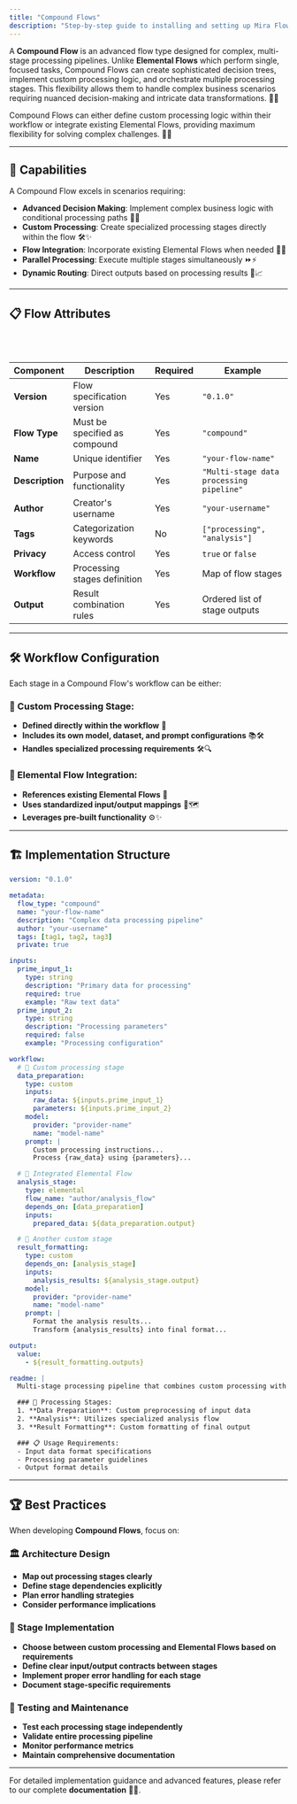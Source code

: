 ```yaml
---
title: "Compound Flows"
description: "Step-by-step guide to installing and setting up Mira Flows SDK for your project"
---
```


A **Compound Flow** is an advanced flow type designed for complex, multi-stage processing pipelines. Unlike **Elemental Flows** which perform single, focused tasks, Compound Flows can create sophisticated decision trees, implement custom processing logic, and orchestrate multiple processing stages. This flexibility allows them to handle complex business scenarios requiring nuanced decision-making and intricate data transformations. 🔄💡

Compound Flows can either define custom processing logic within their workflow or integrate existing Elemental Flows, providing maximum flexibility for solving complex challenges. 🤝🔧

---

## 🚀 Capabilities

A Compound Flow excels in scenarios requiring:

- **Advanced Decision Making**: Implement complex business logic with conditional processing paths 🧠🔀
- **Custom Processing**: Create specialized processing stages directly within the flow 🛠️✨
- **Flow Integration**: Incorporate existing Elemental Flows when needed 🔗🔄
- **Parallel Processing**: Execute multiple stages simultaneously ⏩⚡
- **Dynamic Routing**: Direct outputs based on processing results 🔀📈

---

## 📋 Flow Attributes

<br></br>

| **Component**   | **Description**               | **Required** | **Example**                              |
| --------------- | ----------------------------- | ------------ | ---------------------------------------- |
| **Version**     | Flow specification version    | Yes          | `"0.1.0"`                                |
| **Flow Type**   | Must be specified as compound | Yes          | `"compound"`                             |
| **Name**        | Unique identifier             | Yes          | `"your-flow-name"`                       |
| **Description** | Purpose and functionality     | Yes          | `"Multi-stage data processing pipeline"` |
| **Author**      | Creator's username            | Yes          | `"your-username"`                        |
| **Tags**        | Categorization keywords       | No           | `["processing", "analysis"]`             |
| **Privacy**     | Access control                | Yes          | `true` or `false`                        |
| **Workflow**    | Processing stages definition  | Yes          | Map of flow stages                       |
| **Output**      | Result combination rules      | Yes          | Ordered list of stage outputs            |

---

## 🛠️ Workflow Configuration

Each stage in a Compound Flow's workflow can be either:

### 🔧 Custom Processing Stage:

- **Defined directly within the workflow** 📝
- **Includes its own model, dataset, and prompt configurations** 📚🛠️
- **Handles specialized processing requirements** 🛠️🔍

### 🔗 Elemental Flow Integration:

- **References existing Elemental Flows** 🔄
- **Uses standardized input/output mappings** 🔀🗺️
- **Leverages pre-built functionality** ⚙️✨

---

## 🏗️ Implementation Structure

```yaml .yaml
version: "0.1.0"

metadata:
  flow_type: "compound"
  name: "your-flow-name"
  description: "Complex data processing pipeline"
  author: "your-username"
  tags: [tag1, tag2, tag3]
  private: true

inputs:
  prime_input_1:
    type: string
    description: "Primary data for processing"
    required: true
    example: "Raw text data"
  prime_input_2:
    type: string
    description: "Processing parameters"
    required: false
    example: "Processing configuration"

workflow:
  # 🔧 Custom processing stage
  data_preparation:
    type: custom
    inputs:
      raw_data: ${inputs.prime_input_1}
      parameters: ${inputs.prime_input_2}
    model:
      provider: "provider-name"
      name: "model-name"
    prompt: |
      Custom processing instructions...
      Process {raw_data} using {parameters}...

  # 🔗 Integrated Elemental Flow
  analysis_stage:
    type: elemental
    flow_name: "author/analysis_flow"
    depends_on: [data_preparation]
    inputs:
      prepared_data: ${data_preparation.output}

  # 🔧 Another custom stage
  result_formatting:
    type: custom
    depends_on: [analysis_stage]
    inputs:
      analysis_results: ${analysis_stage.output}
    model:
      provider: "provider-name"
      name: "model-name"
    prompt: |
      Format the analysis results...
      Transform {analysis_results} into final format...

output:
  value:
    - ${result_formatting.outputs}

readme: |
  Multi-stage processing pipeline that combines custom processing with pre-built analysis capabilities.

  ### 📌 Processing Stages:
  1. **Data Preparation**: Custom preprocessing of input data
  2. **Analysis**: Utilizes specialized analysis flow
  3. **Result Formatting**: Custom formatting of final output

  ### 📋 Usage Requirements:
  - Input data format specifications
  - Processing parameter guidelines
  - Output format details
```

---

## 🏆 Best Practices

When developing **Compound Flows**, focus on:

### 🏛️ Architecture Design

- **Map out processing stages clearly** 
- **Define stage dependencies explicitly** 
- **Plan error handling strategies** 
- **Consider performance implications** 

### 🔧 Stage Implementation

- **Choose between custom processing and Elemental Flows based on requirements** 
- **Define clear input/output contracts between stages** 
- **Implement proper error handling for each stage** 
- **Document stage-specific requirements** 

### 🧪 Testing and Maintenance

- **Test each processing stage independently** 
- **Validate entire processing pipeline** 
- **Monitor performance metrics** 
- **Maintain comprehensive documentation** 

---

For detailed implementation guidance and advanced features, please refer to our complete **documentation** 📖🔗.
